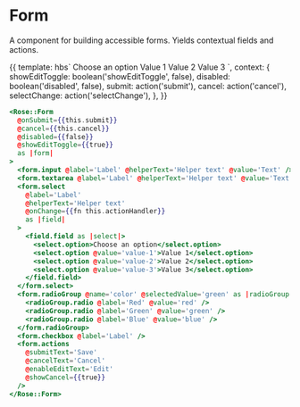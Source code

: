 
<Meta title="Rose/Form" component="Form" />

# Form

A component for building accessible forms. Yields contextual fields
and actions.

<Preview>
  <Story name="Form" height="35rem">
    {{
      template: hbs`
      <Rose::Form
        @onSubmit={{submit}}
        @cancel={{cancel}}
        @showEditToggle={{showEditToggle}}
        @disabled={{disabled}}
        as |form|>
        <form.input
          @label="Label"
          @helperText="Helper text"
          @value="Text"
          />
        <form.textarea
          @label="Label"
          @helperText="Helper text"
          @value="Text"
          />
        <form.select
          @label="Label"
          @helperText="Helper text"
          @onChange={{selectChange}}
          as |field|
        >
          <field.field as |select|>
            <select.option>Choose an option</select.option>
            <select.option @value="value-1">Value 1</select.option>
            <select.option @value="value-2">Value 2</select.option>
            <select.option @value="value-3">Value 3</select.option>
          </field.field>
        </form.select>
        <form.radioGroup @name="color" @selectedValue="green" as |radioGroup|>
          <radioGroup.radio
            @label="Red"
            @value="red"
          />
          <radioGroup.radio
            @label="Green"
            @value="green"
          />
          <radioGroup.radio
            @label="Blue"
            @value="blue"
          />
        </form.radioGroup>
        <form.checkbox
          @label="Label"
          @checked={{true}}
          />
        <form.actions
          @submitText="Save"
          @cancelText="Cancel"
          @enableEditText="Edit"
          @showCancel={{true}} />
      </Rose::Form>
    `,
      context: {
        showEditToggle: boolean('showEditToggle', false),
        disabled: boolean('disabled', false),
        submit: action('submit'),
        cancel: action('cancel'),
        selectChange: action('selectChange'),
      },
    }}
  </Story>
</Preview>

```handlebars
<Rose::Form
  @onSubmit={{this.submit}}
  @cancel={{this.cancel}}
  @disabled={{false}}
  @showEditToggle={{true}}
  as |form|
>
  <form.input @label='Label' @helperText='Helper text' @value='Text' />
  <form.textarea @label='Label' @helperText='Helper text' @value='Text' />
  <form.select
    @label='Label'
    @helperText='Helper text'
    @onChange={{fn this.actionHandler}}
    as |field|
  >
    <field.field as |select|>
      <select.option>Choose an option</select.option>
      <select.option @value='value-1'>Value 1</select.option>
      <select.option @value='value-2'>Value 2</select.option>
      <select.option @value='value-3'>Value 3</select.option>
    </field.field>
  </form.select>
  <form.radioGroup @name='color' @selectedValue='green' as |radioGroup|>
    <radioGroup.radio @label='Red' @value='red' />
    <radioGroup.radio @label='Green' @value='green' />
    <radioGroup.radio @label='Blue' @value='blue' />
  </form.radioGroup>
  <form.checkbox @label='Label' />
  <form.actions
    @submitText='Save'
    @cancelText='Cancel'
    @enableEditText='Edit'
    @showCancel={{true}}
  />
</Rose::Form>
```

